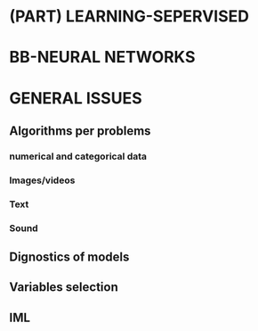 # (PART) <lfg>LEARNING-SEPERVISED</lfg> {-}


# BB-NEURAL NETWORKS





# GENERAL ISSUES


## Algorithms per problems

### numerical and categorical data

### Images/videos

### Text

### Sound


## Dignostics of models

## Variables selection

## IML
